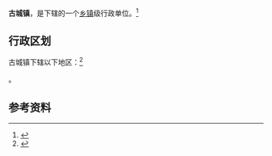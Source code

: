 {{中国乡级行政区|62/06/02/112/000}}

'''古城镇'''，是{{PRC admin/fullname|62/06/02/112/000|3}}下辖的一个[[乡镇|乡镇]]级行政单位。<ref>{{PRC admin/ref sgc|{{PRC admin/parent|62/06/02/112/000}}}}</ref>

== 行政区划 ==

古城镇下辖以下地区：<ref>{{PRC admin/ref sgc|62/06/02/112/000}}</ref>

{{PRC admin/children|62/06/02/112/000}}。

== 参考资料 ==

{{reflist}}

{{行政区划小作品}}
{{PRC admin/navcat|62/06/02/112/000}}